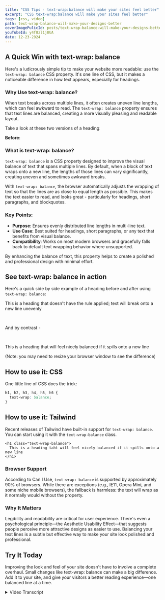 ```yaml
---
title: "CSS Tips - text-wrap:balance will make your sites feel better"
excerpt: "CSS text-wrap:balance will make your sites feel better"
tags: [css, video]
path: text-wrap-balance-will-make-your-designs-better
coverImagePulicId: posts/text-wrap-balance-will-make-your-designs-better/cover
youTubeId: y4f8zl1j8UA
date: 12-23-2024
---
```


## A Quick Win with text-wrap: balance

Here's a ludicrously simple tip to make your website more readable: use the `text-wrap: balance` CSS property. It's one line of CSS, but it makes a noticeable difference in how text appears, especially for headings.

### Why Use text-wrap: balance?

When text breaks across multiple lines, it often creates uneven line lengths, which can feel awkward to read. The `text-wrap: balance` property ensures that text lines are balanced, creating a more visually pleasing and readable layout.

Take a look at these two versions of a heading:

**Before:**


### What is text-wrap: balance?

`text-wrap: balance` is a CSS property designed to improve the visual balance of text that spans multiple lines. By default, when a block of text wraps onto a new line, the lengths of those lines can vary significantly, creating uneven and sometimes awkward breaks.

With `text-wrap: balance`, the browser automatically adjusts the wrapping of text so that the lines are as close to equal length as possible. This makes the text easier to read, and looks great - particularly for headings, short paragraphs, and blockquotes.

### Key Points:
- **Purpose**: Ensures evenly distributed line lengths in multi-line text.
- **Use Case**: Best suited for headings, short paragraphs, or any text that benefits from visual balance.
- **Compatibility**: Works on most modern browsers and gracefully falls back to default text wrapping behavior where unsupported.

By enhancing the balance of text, this property helps to create a polished and professional design with minimal effort.

## See text-wrap: balance in action

Here's a quick side by side example of a heading before and after using `text-wrap: balance`:

<heading className="text-3xl font-bold text-purple-700">This is a heading that doesn't have the rule applied; text will break onto a new line unevenly</heading>

<br />

And by contrast -

<br />

<heading className="text-balance text-3xl font-bold text-purple-700">This is a heading that will feel nicely balanced if it spills onto a new line</heading>



(Note: you may need to resize your browser window to see the difference)




## How to use it: CSS

One little line of CSS does the trick:

```css
h1, h2, h3, h4, h5, h6 {
  text-wrap: balance;
}
```

## How to use it: Tailwind

Recent releases of Tailwind have built-in support for `text-wrap: balance`. You can start using it with the `text-wrap-balance` class.

```
<h1 class="text-wrap-balance">
  This is a heading taht will feel nicely balanced if it spills onto a new line
</h1>
```

### Browser Support
According to Can I Use, `text-wrap: balance` is supported by approximately 90% of browsers. While there are exceptions (e.g., IE11, Opera Mini, and some niche mobile browsers), the fallback is harmless: the text will wrap as it normally would without the property.

### Why It Matters
Legibility and readability are critical for user experience. There's even a psychological principle—the Aesthetic Usability Effect—that suggests people perceive more attractive designs as easier to use. Balancing your text lines is a subtle but effective way to make your site look polished and professional.


## Try It Today
Improving the look and feel of your site doesn't have to involve a complete overhaul. Small changes like text-wrap: balance can make a big difference. Add it to your site, and give your visitors a better reading experience—one balanced line at a time.



<details>
  <summary className="text-lg font-bold inline ml-4 cursor-pointer text-pink-600">
      Video Transcript
  </summary>

  [00:00:00] **Mike Bifulco:** Hey, what's up friends. This is Mike from tiny improvements. I have a ludicrously simple tip for you.

  [00:00:03] That's going to make your sites look better with one line of CSS. And I cannot believe how easy this is, which is why I'm making a video about it.


  Side by side Demo: Single post

  [00:00:10] **Mike Bifulco:** What we're looking at here is my website. I've made a change. That is exactly one line of CSS between this and the version you're about to see.

  [00:00:16] And I think the change is tremendous. Take a look at this.

  [00:00:21] Again, version one. Version two.

  [00:00:23] Version one. Version two. Version one. How to set up self healing, URLs, and next JS for better. SEO. Version two, how to set up self healing, URLs, and next JS for better SEO. I think that's a little more readable. Don't you?

  [00:00:38] Maybe he doesn't pronounce enough here. Let's look at a more detailed example.


  Side by Side example: Lots of posts

  [00:00:41] **Mike Bifulco:** this is my newsletter page, where I list off many newsletters that I've written in the past.


  Subscribe to 💌 Tiny Improvements

  [00:00:45] **Mike Bifulco:** If you're watching this and you don't subscribe already I would love it if you did. I write a weekly newsletter called tiny improvements with product tips for startup founders, product builders, and indie hackers, based on my experience, building startups in the past and currently building my startup Craftwork, which is a Y [00:01:00] Combinator backed startup.


  Looking at the change

  [00:01:00] **Mike Bifulco:** now let's take a look at this change here.

  [00:01:02] It's much more pronounced when you see it multiple times.

  [00:01:04] So, what we're looking at is CSS change that brings balance to text when it breaks across lines. And that is almost exactly what the change is. It is CSS, text balance.

  [00:01:14] If I pull this up on the Chrome for developers site, you can see from my pal, Adam Argyle, a super straight forward tutorial on what this thing looks like.

  [00:01:24] And the change is pretty easy to see when it's animated like this. Although it's a little hard to describe what's happening is the balanced version is trying to make the text break into lines that are roughly evenly sized.

  [00:01:33] So it has a lot more visual balance. It's a little easier to parse because your eyes and jumping from one line to the next isn't quite as far of a distance on the balanced version versus the unbalanced version. It also works with Arabic text, right to left left to right. It doesn't matter.

  [00:01:46] There are some limitations here.

  [00:01:48] This balance rule works on up to six lines, which means that if you apply it to everything, it won't work for long paragraphs, for example. But the nature of this rule really applies to headings. This is more or less the way that this should be applied [00:02:00] and I'll show you how I did it on my site.

  [00:02:01] Next.


  Implementation details in Next.js with Tailwind

  [00:02:01] **Mike Bifulco:** This is what you have to do to make this thing happen on your site, where you're implementing headings. You need to add a text balance rule to it. This has done with tailwind. So it's applying the text wrap, colon balance CSS property to my headings. And this component happens to apply to all the headings on my site. So it was super easy to do, but if you had to do it somewhere else, it would look something like this. Const balanced, heading. Equals. Return H one style equals there you go.

  [00:02:31] Tax rate balance. This would do it. If you need to do it, one-off for some reason, but you could also apply this to block quotes. Like the Google article explained. So const balanced block quote equals tax wrap balance, or in tailwind land, you could do. Class name equals text balance, not work just as well.

  [00:02:51] Matter of fact, let's go do this for the block quote on my site too.

  [00:02:53] I have this. Lovely block quote, component that I use to render block quotes on my site. And I think it's a reasonable thing [00:03:00] to add text balance here as well. So we're going to do that and that will improve the aesthetics of my site. That's super nice. It's very subtle. People may never notice that this happens, but it should make it so that when your title's going to a second line, the look that much nicer, pretty cool, right? I thought so.


  ## Can I use it yet though?

  [00:03:13] **Mike Bifulco:** Last thing I know what you're thinking. Is this something that I can actually use yet? Well, the good news is pretty much, yes. According to can I use this is used by almost 90% of browsers on the internet, which is fantastic. My apologies to people who use IE 11 opera mini UC browser for Android QQ, browser, Baidu browser, or Caio S browser.

  [00:03:32] You're going to have to wait a little bit longer to see nice titles on my site, but in the meanwhile, the fallbacks. All back scenario for this is that your text will rep as it used to, if you're using this rule. So I consider this relatively safe to use.

  [00:03:44] It's also already supported by tailwind, which is fantastic.

  [00:03:47] I think you should go add this to your site and give it a shot. Legibility and readability are really important for user experience. And there's this thing called the aesthetic usability effect that the better looking your site is the better looking your product is.

  [00:03:58] The more people will [00:04:00] inherently like it. It's a scientifically proven thing that, the better looking something is the more people put value in it.

  [00:04:05] So why not? I don't want line change like this.

  [00:04:07] That gets you some real wins for free.

  [00:04:09] All right.

  [00:04:09] That's a quick tip. I hope it's helpful for you until next time.

  [00:04:12] My name is Mike Bifulco. This is a tiny improvements. Give them hell out there.

  [00:04:15] ​



</details>
